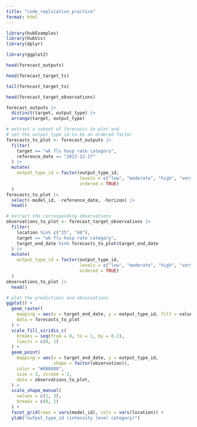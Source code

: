 ```yaml
---
title: "code_replication_practice"
format: html
---
```


```r
library(hubExamples)
library(hubVis)
library(dplyr)
```

```r
library(ggplot2)
```

```r
head(forecast_outputs)
```

```r
head(forecast_target_ts)
```

```r
tail(forecast_target_ts)
```

```r
head(forecast_target_observations)
```

```r
forecast_outputs |>
  distinct(target, output_type) |>
  arrange(target, output_type)
```

```r
# extract a subset of forecasts to plot and
# set the output_type_id to be an ordered factor
forecasts_to_plot <- forecast_outputs |>
  filter(
    target == "wk flu hosp rate category",
    reference_date == "2022-12-17"
  ) |>
  mutate(
    output_type_id = factor(output_type_id,
                            levels = c("low", "moderate", "high", "very high"),
                            ordered = TRUE)
  )
forecasts_to_plot |>
  select(-model_id, -reference_date, -horizon) |>
  head()
```

```r

# extract the corresponding observations
observations_to_plot <- forecast_target_observations |>
  filter(
    location %in% c("25", "48"),
    target == "wk flu hosp rate category",
    target_end_date %in% forecasts_to_plot$target_end_date
  ) |>
  mutate(
    output_type_id = factor(output_type_id,
                            levels = c("low", "moderate", "high", "very high"),
                            ordered = TRUE)
  )
observations_to_plot |>
  head()
```

```r

# plot the predictions and observations
ggplot() +
  geom_raster(
    mapping = aes(x = target_end_date, y = output_type_id, fill = value),
    data = forecasts_to_plot
  ) +
  scale_fill_viridis_c(
    breaks = seq(from = 0, to = 1, by = 0.2),
    limits = c(0, 1)
  ) +
  geom_point(
    mapping = aes(x = target_end_date, y = output_type_id,
                  shape = factor(observation)),
    color = "#888888",
    size = 3, stroke = 2,
    data = observations_to_plot,
  ) +
  scale_shape_manual(
    values = c(1, 3),
    breaks = c(0, 1)
  ) +
  facet_grid(rows = vars(model_id), cols = vars(location)) +
  ylab("output_type_id (intensity level category)")
```

